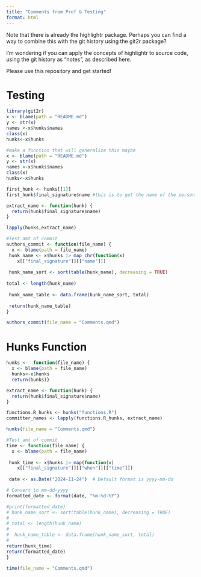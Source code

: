 ```yaml
---
title: "Comments from Prof & Testing"
format: html
---
```


Note that there is already the highlightr package. Perhaps you can find a way to combine this with the git history using the git2r package?

I'm wondering if you can apply the concepts of highlightr to source code, using the git history as "notes", as described here.

Please use this repository and get started!

# Testing
```r
library(git2r)
x <- blame(path = "README.md")
y <- str(x)
names <-x$hunks$names
class(x)
hunks<-x$hunks 

#make a function that will generalize this maybe
x <- blame(path = "README.md")
y <- str(x)
names <-x$hunks$names
class(x)
hunks<-x$hunks 
```

```r
first_hunk <- hunks[[1]]
first_hunk$final_signature$name #this is to get the name of the person

extract_name <- function(hunk) {
  return(hunk$final_signature$name)
}

lapply(hunks,extract_name)
```

```r
#Test amt of commit               
authors_commit <- function(file_name) {
  x <- blame(path = file_name)
 hunk_name <- x$hunks |> map_chr(function(x) 
    x[["final_signature"]][["name"]])
 
 hunk_name_sort <- sort(table(hunk_name), decreasing = TRUE)
 
total <- length(hunk_name)
 
 hunk_name_table <- data.frame(hunk_name_sort, total)
 
 return(hunk_name_table)
}

authors_commit(file_name = "Comments.qmd")
```
# Hunks Function
```r
hunks <-  function(file_name) { 
  x <- blame(path = file_name)
  hunks<-x$hunks 
  return(hunks)}

extract_name <- function(hunk) {
  return(hunk$final_signature$name)
}

functions.R_hunks <- hunks("functions.R")
committer_names <- lapply(functions.R_hunks, extract_name)

hunks(file_name = "Comments.qmd")

```

```r
#Test amt of commit               
time <- function(file_name) {
  x <- blame(path = file_name)
  
 hunk_time <- x$hunks |> map(function(x) 
    x[["final_signature"]][["when"]][["time"]])
 
 date <- as.Date("2024-11-24")  # Default format is yyyy-mm-dd

# Convert to mm-dd-yyyy
formatted_date <- format(date, "%m-%d-%Y")

#print(formatted_date)
# hunk_name_sort <- sort(table(hunk_name), decreasing = TRUE)
#  
# total <- length(hunk_name)
#  
#  hunk_name_table <- data.frame(hunk_name_sort, total)
#  
return(hunk_time)
return(formatted_date)
}

time(file_name = "Comments.qmd")
```


